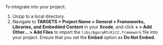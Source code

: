 <PlatformWrapper platform="macos">
To integrate <Vpd k="SDK" /> into your project:

1. Unzip [<Vg k="VSDK" />](../../reference/downloads) to a local directory.
2. Navigate to **TARGETS > Project Name > General > Frameworks, Libraries, and Embedded Content** in your **Xcode**, and click **+ > Add Other... > Add Files** to import the `libs/AgoraRtcKit2.framework` file into your project. Ensure that you set the **Embed** option as **Do Not Embed**.

</PlatformWrapper>
